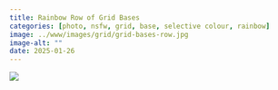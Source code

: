 ```yaml
---
title: Rainbow Row of Grid Bases
categories: [photo, nsfw, grid, base, selective colour, rainbow]
image: ../www/images/grid/grid-bases-row.jpg
image-alt: ""
date: 2025-01-26
---
```



![](../www/images/grid/grid-bases-row.jpg)

